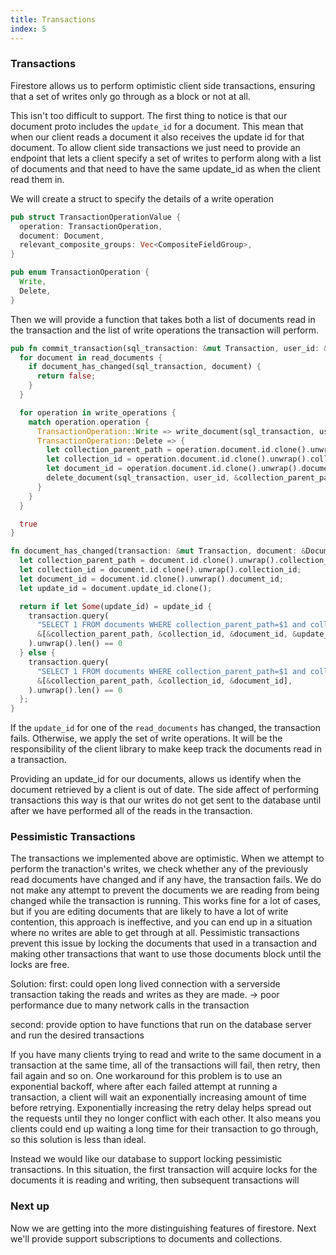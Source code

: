```yaml
---
title: Transactions
index: 5
---
```

### Transactions

Firestore allows us to perform optimistic client side transactions, ensuring
that a set of writes only go through as a block or not at all.

This isn't too difficult to support. The first thing to notice is that our
document proto includes the `update_id` for a document. This mean that when our
client reads a document it also receives the update id for that document. To
allow client side transactions we just need to provide an endpoint that lets a
client specify a set of writes to perform along with a list of documents and
that need to have the same update_id as when the client read them in.

We will create a struct to specify the details of a write operation

```rust
pub struct TransactionOperationValue {
  operation: TransactionOperation,
  document: Document,
  relevant_composite_groups: Vec<CompositeFieldGroup>,
}

pub enum TransactionOperation {
  Write,
  Delete,
}
```

Then we will provide a function that takes both a list of documents read in the
transaction and the list of write operations the transaction will perform.

```rust
pub fn commit_transaction(sql_transaction: &mut Transaction, user_id: &UserId, read_documents: &[Document], write_operations: &[TransactionOperationValue]) -> bool {
  for document in read_documents {
    if document_has_changed(sql_transaction, document) {
      return false;
    }
  }

  for operation in write_operations {
    match operation.operation {
      TransactionOperation::Write => write_document(sql_transaction, user_id, operation.document.clone(), &operation.relevant_composite_groups),
      TransactionOperation::Delete => {
        let collection_parent_path = operation.document.id.clone().unwrap().collection_parent_path;
        let collection_id = operation.document.id.clone().unwrap().collection_id;
        let document_id = operation.document.id.clone().unwrap().document_id;
        delete_document(sql_transaction, user_id, &collection_parent_path, &collection_id, &document_id, &operation.relevant_composite_groups)
      }
    }
  }

  true
}

fn document_has_changed(transaction: &mut Transaction, document: &Document) -> bool {
  let collection_parent_path = document.id.clone().unwrap().collection_parent_path;
  let collection_id = document.id.clone().unwrap().collection_id;
  let document_id = document.id.clone().unwrap().document_id;
  let update_id = document.update_id.clone();

  return if let Some(update_id) = update_id {
    transaction.query(
      "SELECT 1 FROM documents WHERE collection_parent_path=$1 and collection_id=$2 and document_id=$3 and update_id=$4",
      &[&collection_parent_path, &collection_id, &document_id, &update_id],
    ).unwrap().len() == 0
  } else {
    transaction.query(
      "SELECT 1 FROM documents WHERE collection_parent_path=$1 and collection_id=$2 and document_id=$3",
      &[&collection_parent_path, &collection_id, &document_id],
    ).unwrap().len() == 0
  };
}
```

If the `update_id` for one of the `read_documents` has changed, the transaction
fails. Otherwise, we apply the set of write operations. It will be the
responsibility of the client library to make keep track the documents read in a
transaction.

Providing an update_id for our documents, allows us identify when the document
retrieved by a client is out of date. The side affect of performing transactions
this way is that our writes do not get sent to the database until after we have
performed all of the reads in the transaction.

### Pessimistic Transactions

The transactions we implemented above are optimistic. When we attempt to perform the
tranaction's writes, we check whether any of the previously read documents have changed
and if any have, the transaction fails. We do not make any attempt to prevent the documents
we are reading from being changed while the transaction is running. This works fine for 
a lot of cases, but if you are editing documents that are likely to have a lot of write
contention, this approach is ineffective, and you can end up in a situation where
no writes are able to get through at all. Pessimistic transactions prevent this issue
by locking the documents that used in a transaction and making other transactions that want
to use those documents block until the locks are free.


Solution: 
first: could open long lived connection with a serverside transaction taking the reads and
writes as they are made. -> poor performance due to many network calls in the transaction

second: provide option to have functions that run on the database server and run the desired transactions


If you have many clients trying to read and write to the same document in a transaction
at the same time, all of the transactions will fail, then retry, then fail again and so on.
One workaround for this problem is to use an exponential backoff, where after each failed
attempt at running a transaction, a client will wait an exponentially increasing amount of 
time before retrying. Exponentially increasing the retry delay helps spread out the requests 
until they no longer conflict with each other. It also means you clients could end up waiting
a long time for their transaction to go through, so this solution is less than ideal.

Instead we would like our database to support locking pessimistic transactions. In this
situation, the first transaction will acquire locks for the documents it is reading and writing, 
then subsequent transactions will 

### Next up

Now we are getting into the more distinguishing features of firestore. Next
we'll provide support subscriptions to documents and collections.
